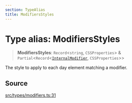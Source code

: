 ```yaml
---
section: TypeAlias
title: ModifiersStyles
---
```


# Type alias: ModifiersStyles

> **ModifiersStyles**: `Record`\<`string`, `CSSProperties`\> & `Partial`\<`Record`\<[`InternalModifier`](/docs/api/next/type-aliases/InternalModifier.mdx), `CSSProperties`\>\>

The style to apply to each day element matching a modifier.

## Source

[src/types/modifiers.ts:31](https://github.com/gpbl/react-day-picker/blob/45cca307e/src/types/modifiers.ts#L31)
